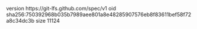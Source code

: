 version https://git-lfs.github.com/spec/v1
oid sha256:750392968b035b7989aee801a8e48285907576eb8f83611bef58f72a8c34dc3b
size 11124
